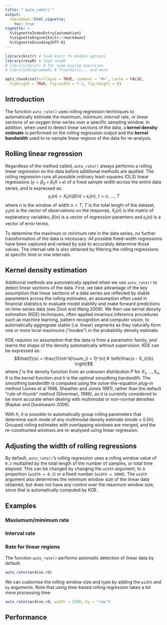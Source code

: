 ```yaml
---
title: "`auto_rate()`"
output:
  rmarkdown::html_vignette:
    toc: true
vignette: >
  %\VignetteIndexEntry{automation}
  %\VignetteEngine{knitr::rmarkdown}
  %\VignetteEncoding{UTF-8}
---
```


```r
library(knitr) # load knitr to enable options
library(respR) # load respR
# library(dplyr) # for some piping exercises
# library(DiagrammeR) # flowcharts... and more

opts_chunk$set(collapse = TRUE, comment = "#>", cache = FALSE,
  highlight = TRUE, fig.width = 7.1, fig.height = 6)
```

## Introduction

The function `auto_rate()` uses rolling regression techniques to automatically estimate the *maximum*, *minimum*, *interval* rate, or linear sections of an oxygen time-series over a specific sampling window. 
In addition, when used to detect linear sections of the data, a **kernel density estimate** is performed on the rolling regression output and the **kernel bandwidth** used to re-sample linear regions of the data for re-analysis. 

<!-- The diagram below illustrates the main processes involved in producing the different outputs of the function: -->

<!-- ### Working in the Tidyverse -->

<!-- `respR` integrates nicely in the [Tidyverse](https://www.tidyverse.org/), specifically with `dplyr` functions e.g. `select()`, `filter()` and `mutate()`, and `magrittr` pipe operators ("`%>%`") to clearly express workflows in an organised sequence. For more information about using pipes in particular, see the ["Pipes" chapter](http://r4ds.had.co.nz/pipes.html) in the online R for Data Science book. -->

<!-- We load the data, `sardine.rd`, which contains approximately 2.1 hours (7,513 data points) of a single respirometry experiment. -->

<!-- ```{r} -->
<!-- library(respR) -->
<!-- data("sardine.rd") -->
<!-- ?sardine.rd # run this to see notes about the dataset -->
<!-- ``` -->


<!-- ```{r, echo = F} -->
<!-- library(DiagrammeR) -->
<!-- grViz(" -->
<!-- digraph a_nice_graph { -->

<!-- # node definitions with substituted label text -->

<!-- node [fontname = Helvetica, shape = circle]         -->
<!-- rd [label = 'Raw Data'] -->

<!-- node [fontname = Helvetica, shape = rectangle]         -->
<!-- rr [label = '1. Rolling linear regression'] -->
<!-- kd [label = '2. Kernel density\nestimates'] -->
<!-- re [label = '3. Bin resampling'] -->
<!-- lr [label = '4. Linear regression'] -->
<!-- ar [label = '5. Rank'] -->
<!-- fi [label = '6. Filter'] -->

<!-- node [fontname = Menlo, shape = none] -->
<!-- au [label = 'auto_rate()'] -->
<!-- li [label = 'linear'] -->
<!-- mm [label = 'max, min'] -->
<!-- in [label = 'interval'] -->

<!-- # edge definitions with the node IDs -->

<!-- rd -> au -> rr -> ar -> mm -->
<!-- rr -> kd -> re -> lr -> ar -> li -->
<!-- rr -> fi -> in -->

<!-- }") -->
<!-- ``` -->


## Rolling linear regression

Regardless of the method called, `auto_rate()` always performs a rolling linear regression on the data before additional methods are applied. 
The rolling regression runs all possible ordinary least-squares (OLS) linear regressions $(y = \beta_0 + \beta_1 X + \epsilon)$ of a fixed sample width across the entire data series, and is expressed as: $$y_t(n) = X_t(n) \beta (n) + \epsilon_t(n), \ t = n,\ ...,\ T$$ where $n$ is the window of width $n < T$, $T$ is the total length of the dataset, $y_t(n)$ is the vector of observations on the response, $X_t(n)$ is the matrix of explanatory variables, $\beta (n)$ is a vector of regression paramters and $\epsilon_t(n)$ is a vector of error terms. 

To determine the maximum or minimum rate in the data series, no further transformation of the data is necessary. 
All possible fixed-width regressions have been captured and ranked by size to accurately determine those values.
The interval rate is also obtained by filtering the rolling regressions at specific time or row intervals.

## Kernel density estimation 

<!-- Additional methods are automatically applied when we use `auto_rate()` to detect linear sections of the data.  -->
<!-- First, a Gaussian kernel density estimate (KDE) is used to process the regression coefficient $\beta$, based on the key assumption that linear sections of the data are reflected by relatively stable parameters across the rolling estimates. -->
<!-- This assumption is used often in financial statistics to evaluate stability and make predictions on time-series data. -->
<!-- Here, KDE automatically aggregates stable (i.e. linear) sections as they naturally form one or more local maximums ("modes") in the probability density estimate, and if the distribution is multimodal, the modes are ranked by size. -->

Additional methods are automatically applied when we use `auto_rate()` to detect linear sections of the data. 
First, we take advantage of the key assumption that linear sections of a data series are reflected by stable parameters across the rolling estimates, an assumption often used in financial statistics to evaluate model stability and make forward predictions on time-series data (see Zivot and Wang 2006).
We then use kernel density estimation (KDE) techniques, often applied invarious inference procedures such as machine learning, pattern recognition and computer vision, to automatically aggregrate stable (i.e. linear) segments as they naturally form one or more local maximums ("modes") in the probability density estimate.

KDE requires no assumption that the data is from a parametric family, and learns the shape of the density automatically without supervision. 
KDE can be expressed as: $$\hat{f}(x) = \frac{1}{nh^d}\sum_{i = 1}^{n} K \left(\frac{x - X_i}{h} \right)$$ where $f$ is the density function from an unknown distribution $P$ for $X_1,...,X_n$, $K$ is the kernel function and $h$ is the optimal smoothing bandwidth. The smoothing bandwidth is computed using the solve-the-equation *plug-in* method (Jones et al 1996, Sheather and Jones 1991), rather than the default "rule-of-thumb" method (Silverman, 1986), as it is currently considered to be more accurate when dealing with multimodal or non-normal densities (Raykar and Duraiswami 2006).

<!-- The smoothing bandwidth $h$ is computed using an adjusted kernel bandwidth selector based on Silvermans "rule of thumb" (Silverman, 1986): $$h = \left(\frac{4\hat{\sigma}^5}{3n} \right)^{\frac{1}{5}} \approx 1.06\hat{\sigma}n^{-\frac{1}{5}}$$ where $\hat{\sigma}$ is the standard deviation of the samples and $n$ is the total number of samples.  -->

 

With $h$, it is possible to automatically group rolling parameters that determine each mode of any multimodal density estimate ($mode \pm 0.5h$).
Grouped rolling estimates with overlapping windows are merged, and the re-constructed windows are re-analysed using linear regression.

## Adjusting the width of rolling regressions

By default, `auto_rate()`'s rolling regression uses a rolling window value of `0.2` multiplied by the total length of the number of samples, or total time elapsed. This can be changed by changing the `width` argument, to a proportion (`width = 0.1`) or a fixed number (`width = 3000`). The `width` argument also determines the minimum window size of the linear data obtained, but does not have any control over the maximum window size, since that is automatically computed by KDE.

## Examples

### Maxiumum/minimum rate


### Interval rate


### Rate for linear regions
The function `auto_rate()` performs automatic detection of linear data by default:

```r
auto_rate(sardine.rd)
```


We can customise the rolling window size and type by adding the `width` and `by` arguments. Note that using time-based rolling regression takes a bit more processing time: 
```r
auto_rate(sardine.rd, width = 2500, by = "row")
```



## Performance





